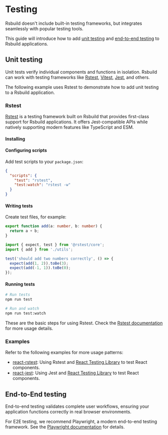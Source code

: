 # Testing

Rsbuild doesn't include built-in testing frameworks, but integrates seamlessly with popular testing tools.

This guide will introduce how to add [unit testing](#unit-testing) and [end-to-end testing](#end-to-end-testing) to Rsbuild applications.

## Unit testing

Unit tests verify individual components and functions in isolation. Rsbuild can work with testing frameworks like [Rstest](https://rstest.rs), [Vitest](https://vitest.dev/), [Jest](https://jestjs.io/), and others.

The following example uses Rstest to demonstrate how to add unit testing to a Rsbuild application.

### Rstest

[Rstest](https://rstest.rs/) is a testing framework built on Rsbuild that provides first-class support for Rsbuild applications. It offers Jest-compatible APIs while natively supporting modern features like TypeScript and ESM.

#### Installing


<PackageManagerTabs command="add @rstest/core -D" />

#### Configuring scripts

Add test scripts to your `package.json`:

```json
{
  "scripts": {
    "test": "rstest",
    "test:watch": "rstest -w"
  }
}
```

#### Writing tests

Create test files, for example:

```ts title="src/utils.ts"
export function add(a: number, b: number) {
  return a + b;
}
```

```ts title="src/utils.test.ts"
import { expect, test } from '@rstest/core';
import { add } from './utils';

test('should add two numbers correctly', () => {
  expect(add(1, 2)).toBe(3);
  expect(add(-1, 1)).toBe(0);
});
```

#### Running tests

```bash
# Run tests
npm run test

# Run and watch
npm run test:watch
```

These are the basic steps for using Rstest. Check the [Rstest documentation](https://rstest.rs/guide/start/) for more usage details.

### Examples

Refer to the following examples for more usage patterns:

- [react-rstest](https://github.com/rspack-contrib/rstack-examples/tree/main/rsbuild/react-rstest): Using Rstest and [React Testing Library](https://github.com/testing-library/react-testing-library) to test React components.
- [react-jest](https://github.com/rspack-contrib/rstack-examples/tree/main/rsbuild/react-jest): Using Jest and [React Testing Library](https://github.com/testing-library/react-testing-library) to test React components.

## End-to-End testing

End-to-end testing validates complete user workflows, ensuring your application functions correctly in real browser environments.

For E2E testing, we recommend Playwright, a modern end-to-end testing framework. See the [Playwright documentation](https://playwright.dev/docs/intro) for details.
